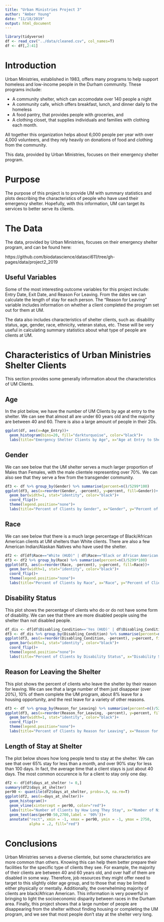 ```yaml
---
title: "Urban Ministries Project 3"
author: "Amber Young"
date: "11/18/2019"
output: html_document
---
```

```r
library(tidyverse)
df <- read_csv("../data/cleaned.csv", col_names=T)
df <- df[,2:41]
```
# Introduction
Urban Ministries, established in 1983, offers many programs to help support homeless and low-income people in the Durham community. These programs include:

* A community shelter, which can accomodate over 140 people a night
* A community cafe, which offers breakfast, lunch, and dinner daily to the homeless
* A food pantry, that provides people with groceries, and
* A clothing closet, that supplies individuals and families with clothing each month.

All together this organization helps about 6,000 people per year with over 4,000 volunteers, and they rely heavily on donations of food and clothing from the community.

This data, provided by Urban Ministries, focuses on their emergency shelter program.

# Purpose

The purpose of this project is to provide UM with summary statistics and plots describing the characteristics of people who have used their emergency shelter. Hopefully, with this information, UM can target its services to better serve its clients.

# The Data
The data, provided by Urban Ministries, focuses on their emergency shelter program, and can be found here:

https://github.com/biodatascience/datasci611/tree/gh-pages/data/project2_2019

## Useful Variables
Some of the most interesting outcome variables for this project include: Entry Date, Exit Date, and Reason For Leaving.
From the dates we can calculate the length of stay for each person. 
The "Reason for Leaving" variable includes information on whether a client completed the program set out for them at UM.

The data also includes characteristics of shelter clients, such as:
disability status, age, gender, race, ethnicity, veteran status, etc.
These will be very useful in calculating summary statistics about what type of people are clients at UM.


# Characteristics of Urban Ministries Shelter Clients
This section provides some generally information about the characteristics of UM Clients.

## Age
In the plot below, we have the number of UM Clients by age at entry to the shelter. We can see that almost all are under 60 years old and the majority are between 40 and 60. There is also a large amount of people in their 20s.
```r
ggplot(df, aes(x=Age_Entry))+
  geom_histogram(bins=20, fill="darkturquoise", color="black")+
  labs(title="Emergency Shelter Clients by Age", x="Age at Entry to Shelter", y="Number of Clients")
```

## Gender
We can see below that the UM shelter serves a much larger proportion of Males than Females, with the male clientele representing over 70%. We can also see that they serve a few from the transgender community.
```r
df3 <- df %>% group_by(Gender) %>% summarise(percent=n()/5299*100)
ggplot(df3, aes(x=reorder(Gender, -percent), y=percent, fill=Gender))+
  geom_bar(width=1, stat="identity", color="black")+
  coord_flip()+
  theme(legend.position="none")+
  labs(title="Percent of Clients by Gender", x="Gender", y="Percent of Clients")
```

## Race
We can see below that there is a much large percentage of Black/African American clients at UM shelters than White clients. There are also a few American Indian/Alaskan Natives who have used the shelter.
```r
df2 <- df[df$Race=="White (HUD)" | df$Race=="Black or African American (HUD)" | df$Race=="American Indian or Alaska Native (HUD)" & !is.na(df$Race),]
df3 <- df2 %>% group_by(Race) %>% summarise(percent=n()/5299*100)
ggplot(df3, aes(x=reorder(Race, -percent), y=percent, fill=Race))+
  geom_bar(width=1, stat="identity", color="black")+
  coord_flip()+
  theme(legend.position="none")+
  labs(title="Percent of Clients by Race", x="Race", y="Percent of Clients")
```

## Disability Status
This plot shows the percentage of clients who do or do not have some form of disability. We can see that there are more disabled people using the shelter than not disabled people.

```r
df_dis <- df[df$Disabling_Condition=='Yes (HUD)' | df$Disabling_Condition=='No (HUD)' | is.na(df$Disabling_Condition),]
df3 <- df_dis %>% group_by(Disabling_Condition) %>% summarise(percent=n()/5299*100)
ggplot(df3, aes(x=reorder(Disabling_Condition, -percent), y=percent, fill=Disabling_Condition))+
  geom_bar(width=1, stat="identity", color="black")+
  coord_flip()+
  theme(legend.position="none")+
  labs(title="Percent of Clients by Disability Status", x="Disability Status", y="Percent of Clients")
```

## Reason for Leaving the Shelter
This plot shows the percent of clients who leave the shelter by their reason for leaving. We can see that a large number of them just disappear (over 20%), 10% of them complete the UM program, about 8% leave for a housing opportunity, and the rest leave for a variety of other reasons.
```r
df3 <- df %>% group_by(Reason_for_Leaving) %>% summarise(percent=n()/5299*100)
ggplot(df3, aes(x=reorder(Reason_for_Leaving, -percent), y=percent, fill=Reason_for_Leaving))+
  geom_bar(width=1, stat="identity", color="black")+
  coord_flip()+
  theme(legend.position="none")+
  labs(title="Percent of Clients by Reason for Leaving", x="Reason for Leaving", y="Percent of Clients")
```

## Length of Stay at Shelter
The plot below shows how long people tend to stay at the shelter. We can see that over 65% stay for less than a month, and over 90% stay for less than 100 days. In fact, the average time that a client stays is just about 40 days. The most common occurence is for a client to stay only one day.
```r
df2 <- df[df$days_at_shelter != 0,]
summary(df2$days_at_shelter)
per90 <- quantile(df2$days_at_shelter, probs=.9, na.rm=T)
ggplot(df2, aes(x=days_at_shelter))+
  geom_histogram()+
  geom_vline(xintercept = per90, color="red")+
  labs(title="Number of Clients by How Long They Stay", x="Number of Nights Spent at the Shelter", y="Number of Clients")+
  geom_text(aes(per90-50,2700,label = '90%'))+
  annotate("rect", xmin = -1, xmax = per90, ymin = -1, ymax = 2750,
           alpha = .2, fill="red")
```


# Conclusions
Urban Ministries serves a diverse clientele, but some characteristics are more common than others. Knowing this can help them better prepare their facilities for the specific type of clients they see. For example, the majority of their clients are between 40 and 60 years old, and over half of them are disabled in some way. Therefore, job resources they might offer need to target to this slightly older age group, and to those that may be limited either physically or mentally. Additionally, the overwhelming majority of clients are black/African American. This information is very powerful in bringing to light the socioeconomic disparity between races in the Durham area. Finally, this project shows that a large number of people are disappearing from the shelter without finding housing or completing the UM program, and we see that most people don't stay at the shelter very long. 

